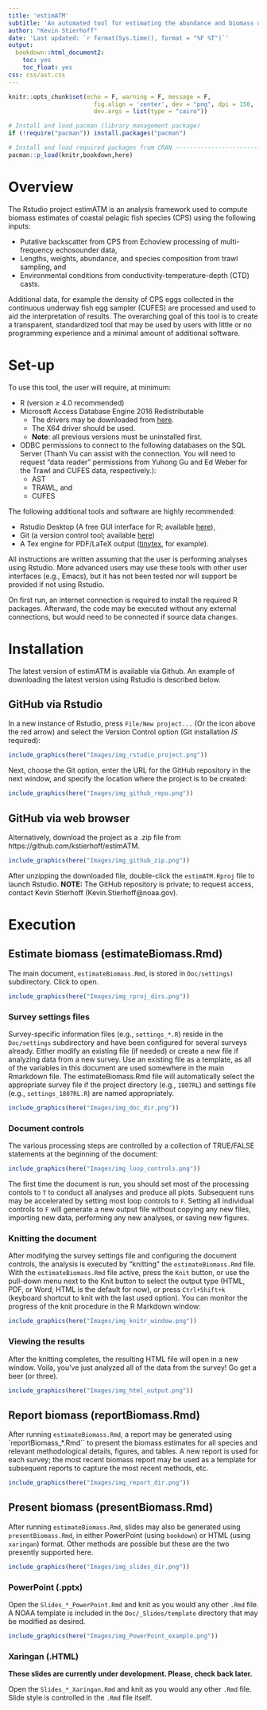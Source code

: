 ```yaml
---
title: 'estimATM'
subtitle: 'An automated tool for estimating the abundance and biomass of CPS species during acoustic-trawl surveys'
author: "Kevin Stierhoff"
date: 'Last updated: `r format(Sys.time(), format = "%F %T")`'
output:
  bookdown::html_document2:
    toc: yes
    toc_float: yes
css: css/ast.css
---
```


```r
knitr::opts_chunk$set(echo = F, warning = F, message = F,
                        fig.align = 'center', dev = "png", dpi = 150,
                        dev.args = list(type = "cairo"))
```  

```r
# Install and load pacman (library management package)
if (!require("pacman")) install.packages("pacman")

# Install and load required packages from CRAN ---------------------------------
pacman::p_load(knitr,bookdown,here)
```


# Overview
The Rstudio project estimATM is an analysis framework used to compute biomass estimates of coastal pelagic fish species (CPS) using the following inputs:  

* Putative backscatter from CPS from Echoview processing of multi-frequency echosounder data,
* Lengths, weights, abundance, and species composition from trawl sampling, and
* Environmental conditions from conductivity-temperature-depth (CTD) casts.

Additional data, for example the density of CPS eggs collected in the continuous underway fish egg sampler (CUFES) are processed and used to aid the interpretation of results.
The overarching goal of this tool is to create a transparent, standardized tool that may be used by users with little or no programming experience and a minimal amount of additional software.  

# Set-up
To use this tool, the user will require, at minimum:  

* R (version  ≥ 4.0 recommended)
* Microsoft Access Database Engine 2016 Redistributable
  + The drivers may be downloaded from [here](https://www.microsoft.com/en-us/download/details.aspx?id=54920).
  + The X64 driver should be used.
  + **Note**: all previous versions must be uninstalled first.
* ODBC permissions to connect to the following databases on the SQL Server (Thanh Vu can assist with the connection. You will need to request “data reader” permissions from Yuhong Gu and Ed Weber for the Trawl and CUFES data, respectively.):
  + AST
  + TRAWL, and
  + CUFES  

The following additional tools and software are highly recommended:  

* Rstudio Desktop (A free GUI interface for R; available [here](https://www.rstudio.com/products/rstudio/download/)),
* Git (a version control tool; available [here](https://git-scm.com/download/win))
* A Tex engine for PDF/LaTeX output ([tinytex](https://yihui.name/tinytex/), for example).

All instructions are written assuming that the user is performing analyses using Rstudio. More advanced users may use these tools with other user interfaces (e.g., Emacs), but it has not been tested nor will support be provided if not using Rstudio.  

On first run, an internet connection is required to install the required R packages. Afterward, the code may be executed without any external connections, but would need to be connected if source data changes.

# Installation
The latest version of estimATM is available via Github. An example of downloading the latest version using Rstudio is described below. 

## GitHub via Rstudio
In a new instance of Rstudio, press `File/New project...` (Or the icon above the red arrow) and select the Version Control option (Git installation _IS_ required):  

```r
include_graphics(here("Images/img_rstudio_project.png"))
```  

Next, choose the Git option, enter the URL for the GitHub repository [](https://github.com/kstierhoff/estimATM) in the next window, and specify the location where the project is to be created:  

```r
include_graphics(here("Images/img_github_repo.png"))
```  

## GitHub via web browser
Alternatively, download the project as a .zip file from https://github.com/kstierhoff/estimATM.  

```r
include_graphics(here("Images/img_github_zip.png"))
```  

After unzipping the downloaded file, double-click the `estimATM.Rproj` file to launch Rstudio. **NOTE:** The GitHub repository is private; to request access, contact Kevin Stierhoff (Kevin.Stierhoff@noaa.gov).  

# Execution
## Estimate biomass (estimateBiomass.Rmd)

The main document, `estimateBiomass.Rmd`, is stored in `Doc/settings)` subdirectory. Click to open.

```r
include_graphics(here("Images/img_rproj_dirs.png"))
```

### Survey settings files

Survey-specific information files (e.g., `settings_*.R`) reside in the `Doc/settings` subdirectory and have been configured for several surveys already. Either modify an existing file (if needed) or create a new file if analyzing data from a new survey. Use an existing file as a template, as all of the variables in this document are used somewhere in the main Rmarkdown file. The estimateBiomass.Rmd file will automatically select the appropriate survey file if the project directory (e.g., `1807RL`) and settings file (e.g., `settings_1807RL.R`) are named appropriately.

```r
include_graphics(here("Images/img_doc_dir.png"))
```  

### Document controls
The various processing steps are controlled by a collection of TRUE/FALSE statements at the beginning of the document:  

```r
include_graphics(here("Images/img_loop_controls.png"))
``` 
 
The first time the document is run, you should set most of the processing contols to `T` to conduct all analyses and produce all plots. Subsequent runs may be accelerated by setting most loop controls to `F`. Setting all individual controls to `F` will generate a new output file without copying any new files, importing new data, performing any new analyses, or saving new figures.  

### Knitting the document

After modifying the survey settings file and configuring the document controls, the analysis is executed by “knitting” the `estimateBiomass.Rmd` file. With the `estimateBiomass.Rmd` file active, press the `Knit` button, or use the pull-down menu next to the Knit button to select the output type (HTML, PDF, or Word; HTML is the default for now), or press `Ctrl+Shift+k` (keyboard shortcut to knit with the last used option). You can monitor the progress of the knit procedure in the R Markdown window:

```r
include_graphics(here("Images/img_knitr_window.png"))
``` 
 
### Viewing the results

After the knitting completes, the resulting HTML file will open in a new window.
Voila, you’ve just analyzed all of the data from the survey! Go get a beer (or three). 

```r
include_graphics(here("Images/img_html_output.png"))
``` 

## Report biomass (reportBiomass.Rmd)

After running `estimateBiomass.Rmd`, a report may be generated using `reportBiomass_*.Rmd`` to present the biomass estimates for all species and relevant methodological details, figures, and tables. A new report is used for each survey; the most recent biomass report may be used as a template for subsequent reports to capture the most recent methods, etc. 

```r
include_graphics(here("Images/img_report_dir.png"))
``` 

## Present biomass (presentBiomass.Rmd)

After running `estimateBiomass.Rmd`, slides may also be generated using `presentBiomass.Rmd`, in either PowerPoint (using `bookdown`) or HTML (using `xaringan`) format. Other methods are possible but these are the two presently supported here. 

```r
include_graphics(here("Images/img_slides_dir.png"))
``` 

### PowerPoint (.pptx)

Open the `Slides_*_PowerPoint.Rmd` and knit as you would any other `.Rmd` file. A NOAA template is included in the `Doc/_Slides/template` directory that may be modified as desired.

```r
include_graphics(here("Images/img_PowerPoint_example.png"))
``` 

### Xaringan (.HTML)

**These slides are currently under development. Please, check back later.**

Open the `Slides_*_Xaringan.Rmd` and knit as you would any other `.Rmd` file. Slide style is controlled in the `.Rmd` file itself.
